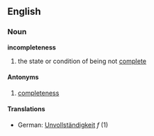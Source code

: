 ==English==
===Noun===
'''incompleteness'''
# the state or condition of being not [[complete]]
====Antonyms====
#[[completeness]]
====Translations====
*German: [[Unvollständigkeit]] ''f'' (1)